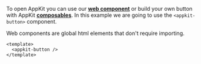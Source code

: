To open AppKit you can use our [**web component**](../../core/components.mdx) or build your own button with AppKit [**composables**](../../core/composables.mdx#useAppKit).
In this example we are going to use the `<appkit-button>` component.

Web components are global html elements that don't require importing.

```tsx
<template>
  <appkit-button />
</template>
```
